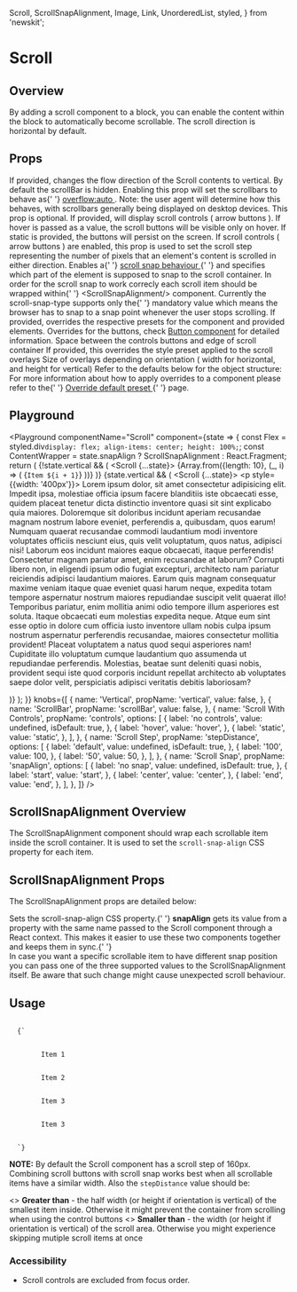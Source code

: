 
  Scroll,
  ScrollSnapAlignment,
  Image,
  Link,
  UnorderedList,
  styled,
} from 'newskit';


# Scroll

## Overview

By adding a scroll component to a block, you can enable the content within the block to automatically become scrollable. The scroll direction is horizontal by default.

## Props

<LegacyBlock marginTop="sizing050">
  <Prop name="vertical" type="boolean" default={false}>
    If provided, changes the flow direction of the Scroll contents to vertical.
  </Prop>
  <Prop name="scrollBar" type="boolean" default={false}>
    By default the scrollBar is hidden. Enabling this prop will set the
    scrollbars to behave as{' '}
    <a href="https://developer.mozilla.org/en-US/docs/Web/CSS/overflow">
      overflow:auto
    </a>
    . Note: the user agent will determine how this behaves, with scrollbars
    generally being displayed on desktop devices.
  </Prop>
  <Prop name="controls" type="'hover' | 'static'" default="undefined">
    This prop is optional. If provided, will display scroll controls ( arrow buttons ). If
    <InlineCode>hover</InlineCode> is passed as a value, the scroll buttons will be visible only on
    hover. If <InlineCode>static</InlineCode> is provided, the buttons will persist on the screen.
  </Prop>
  <Prop name="stepDistance" type="number" default="160">
    If scroll controls ( arrow buttons ) are enabled, this prop is used to set the scroll
    step representing the number of pixels that an element's content is scrolled
    in either direction.
  </Prop>
  <Prop name="snapAlign" type="'start' | 'center' | 'end'">
    Enables a{' '}
    <a href="https://developer.mozilla.org/en-US/docs/Web/CSS/scroll-snap-type">
      scroll snap behaviour
    </a>{' '}
    and specifies which part of the element is supposed to snap to the scroll
    container. In order for the scroll snap to work correcly each scroll item
    should be wrapped within{' '}
    <InlineCode>&lt;ScrollSnapAlignment/&gt;</InlineCode> component. Currently
    the <InlineCode>scroll-snap-type</InlineCode> supports only the{' '}
    <InlineCode>mandatory</InlineCode> value which means the browser has to snap
    to a snap point whenever the user stops scrolling.
  </Prop>
  <Prop name="overrides" type="object">
    If provided, overrides the respective presets for the component and provided
    elements.
    <Prop name="controls" type="object">
      <Prop name="button" type="ButtonOverrides">
        Overrides for the buttons, check <a href="/components/button">Button component</a> for detailed information.
      </Prop>
      <Prop name="offset" type="MQ<string>">
         Space between the controls buttons and edge of scroll container
      </Prop>
    </Prop>
    <Prop name="overlays" type="object">
        <Prop name="stylePreset" type="MQ<string>">
          If provided, this overrides the style preset applied to the scroll overlays
        </Prop>
        <Prop name="size" type="MQ<string>">
         Size of overlays depending on orientation ( width for horizontal, and height for vertical)
        </Prop>
      </Prop>
      <CommonLogicalPropsMDX nested/>
    </Prop>
    Refer to the defaults below for the object structure:
    <CodeFromDefaultPresets componentName="scroll" />
    For more information about how to apply overrides to a component please
    refer to the{' '}
    <a href="/theme/theming/component-defaults/">
      Override default preset
    </a>{' '}
    page.

</LegacyBlock>

## Playground

<Playground
  componentName="Scroll"
  component={state => {
    const Flex = styled.div`
      display: flex;
      align-items: center;
      height: 100%;
    `;
    const ContentWrapper = state.snapAlign
      ? ScrollSnapAlignment
      : React.Fragment;
    return (
      <LegacyBlock width="300px" height="200px">
        {!state.vertical && (
          <Scroll {...state}>
            <Flex>
              {Array.from({length: 10}, (_, i) => (
                <ContentWrapper>
                  <Box>{`Item ${i + 1}`}</Box>
                </ContentWrapper>
              ))}
            </Flex>
          </Scroll>
        )}
        {state.vertical && (
          <Scroll {...state}>
            <ContentWrapper>
              <p style={{width: '400px'}}>
                Lorem ipsum dolor, sit amet consectetur adipisicing elit.
                Impedit ipsa, molestiae officia ipsum facere blanditiis iste
                obcaecati esse, quidem placeat tenetur dicta distinctio
                inventore quasi sit sint explicabo quia maiores. Doloremque sit
                doloribus incidunt aperiam recusandae magnam nostrum labore
                eveniet, perferendis a, quibusdam, quos earum! Numquam quaerat
                recusandae commodi laudantium modi inventore voluptates officiis
                nesciunt eius, quis velit voluptatum, quos natus, adipisci nisi!
                Laborum eos incidunt maiores eaque obcaecati, itaque
                perferendis! Consectetur magnam pariatur amet, enim recusandae
                at laborum? Corrupti libero non, in eligendi ipsum odio fugiat
                excepturi, architecto nam pariatur reiciendis adipisci
                laudantium maiores. Earum quis magnam consequatur maxime veniam
                itaque quae eveniet quasi harum neque, expedita totam tempore
                aspernatur nostrum maiores repudiandae suscipit velit quaerat
                illo! Temporibus pariatur, enim mollitia animi odio tempore
                illum asperiores est soluta. Itaque obcaecati eum molestias
                expedita neque. Atque eum sint esse optio in dolore cum officia
                iusto inventore ullam nobis culpa ipsum nostrum aspernatur
                perferendis recusandae, maiores consectetur mollitia provident!
                Placeat voluptatem a natus quod sequi asperiores nam! Cupiditate
                illo voluptatum cumque laudantium quo assumenda ut repudiandae
                perferendis. Molestias, beatae sunt deleniti quasi nobis,
                provident sequi iste quod corporis incidunt repellat architecto
                ab voluptates saepe dolor velit, perspiciatis adipisci veritatis
                debitis laboriosam?
              </p>
            </ContentWrapper>
          </Scroll>
        )}
      </LegacyBlock>
    );
  }}
  knobs={[
    {
      name: 'Vertical',
      propName: 'vertical',
      value: false,
    },
    {
      name: 'ScrollBar',
      propName: 'scrollBar',
      value: false,
    },
    {
      name: 'Scroll With Controls',
      propName: 'controls',
      options: [
        {
          label: 'no controls',
          value: undefined,
          isDefault: true,
        },
        {
          label: 'hover',
          value: 'hover',
        },
        {
          label: 'static',
          value: 'static',
        },
      ],
    },
    {
      name: 'Scroll Step',
      propName: 'stepDistance',
      options: [
        {
          label: 'default',
          value: undefined,
          isDefault: true,
        },
        {
          label: '100',
          value: 100,
        },
        {
          label: '50',
          value: 50,
        },
      ],
    },
    {
      name: 'Scroll Snap',
      propName: 'snapAlign',
      options: [
        {
          label: 'no snap',
          value: undefined,
          isDefault: true,
        },
        {
          label: 'start',
          value: 'start',
        },
        {
          label: 'center',
          value: 'center',
        },
        {
          label: 'end',
          value: 'end',
        },
      ],
    },
  ]}
/>

## ScrollSnapAlignment Overview

The ScrollSnapAlignment component should wrap each scrollable item inside the scroll container. It is used to set the `scroll-snap-align` CSS property for each item.

## ScrollSnapAlignment Props

The ScrollSnapAlignment props are detailed below:

<LegacyBlock marginTop="sizing050">
  <Prop name="snapAlign" type="'start' | 'center' | 'end'">
    Sets the <InlineCode>scroll-snap-align</InlineCode> CSS property.{' '}
    <b>snapAlign</b> gets its value from a property with the same name passed to
    the <InlineCode>Scroll</InlineCode> component through a React context. This
    makes it easier to use these two components together and keeps them in sync.{' '}
    <br />
    In case you want a specific scrollable item to have different snap position you
    can pass one of the three supported values to the ScrollSnapAlignment itself.
    Be aware that such change might cause unexpected scroll behaviour.
  </Prop>
</LegacyBlock>

## Usage

<LegacyBlock marginTop="sizing050">
  <ScrollSnap />
</LegacyBlock>

<Code>
  {`<Scroll controls="static" snapAlign="start">
    <Stack flow="horizontal-top">
      <ScrollSnapAlignment>
        <Block>Item 1</Block>
      </ScrollSnapAlignment>
      <ScrollSnapAlignment>
        <Block>Item 2</Block>
      </ScrollSnapAlignment>
      <ScrollSnapAlignment snapAlign="end">
        <Block>Item 3</Block>
      </ScrollSnapAlignment>
      <ScrollSnapAlignment>
        <Block>Item 3</Block>
      </ScrollSnapAlignment>
    </Stack>
  </Scroll>`}
</Code>

**NOTE:** By default the Scroll component has a scroll step of 160px. Combining scroll buttons with scroll snap works best when all scrollable items have a similar width.
Also the `stepDistance` value should be:

<UnorderedList>
  <>
    <b>Greater than</b> - the half width (or height if orientation is vertical)
    of the smallest item inside. Otherwise it might prevent the container from
    scrolling when using the control buttons
  </>
  <>
    <b>Smaller than</b> - the width (or height if orientation is vertical) of
    the scroll area. Otherwise you might experience skipping mutiple scroll
    items at once
  </>
</UnorderedList>

### Accessibility

- Scroll controls are excluded from focus order.
